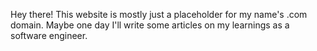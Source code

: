 Hey there! This website is mostly just a placeholder for my name's .com domain. Maybe one day I'll write some articles on my learnings as a software engineer.